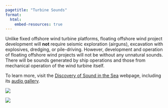 ```yaml
---
pagetitle: "Turbine Sounds"
format:
  html:
    embed-resources: true
---
```


::: {#turbine-sound-info}
Unlike fixed offshore wind turbine platforms, floating offshore wind project development will **not** require seismic exploration (airguns), excavation with explosives, dredging, or pile-driving. However, development and operation of floating offshore wind projects will not be without any unnatural sounds. There will be sounds generated by ship operations and those from mechanical operation of the wind turbine itself. 

To learn more, visit the [Discovery of Sound in the Sea](https://dosits.org/) webpage, including its [audio gallery](https://dosits.org/galleries/audio-gallery/).
:::
::: {#sounds layout-nrow=2}
![](../../images/infographic/turbine-sounds.png)

![](../../images/infographic/ship-sounds.png)
:::
